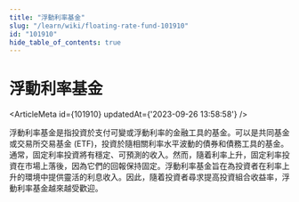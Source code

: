```yaml
---
title: "浮動利率基金"
slug: "/learn/wiki/floating-rate-fund-101910"
id: "101910"
hide_table_of_contents: true
---
```



# 浮動利率基金

<ArticleMeta id={101910} updatedAt={'2023-09-26 13:58:58'} />
<div className='border-solid border-b border-t-0 my-4 border-[var(--ifm-color-gray-300)]' />

浮動利率基金是指投資於支付可變或浮動利率的金融工具的基金。可以是共同基金或交易所交易基金 (ETF)，投資於隨相關利率水平波動的債券和債務工具的基金。通常，固定利率投資將有穩定、可預測的收入。然而，隨着利率上升，固定利率投資在市場上落後，因為它們的回報保持固定。浮動利率基金旨在為投資者在利率上升的環境中提供靈活的利息收入。因此，隨着投資者尋求提高投資組合收益率，浮動利率基金越來越受歡迎。
